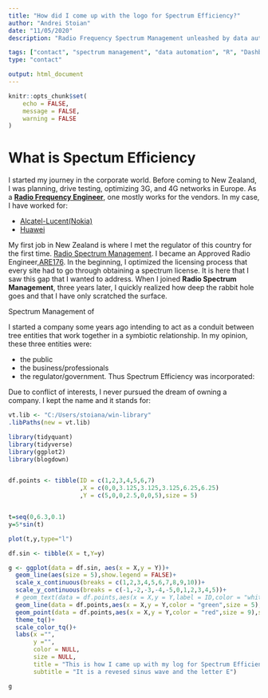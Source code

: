 ```yaml
---
title: "How did I come up with the logo for Spectrum Efficiency?"
author: "Andrei Stoian"
date: "11/05/2020"
description: "Radio Frequency Spectrum Management unleashed by data automation."

tags: ["contact", "spectrum management", "data automation", "R", "Dashboard"]
type: "contact"

output: html_document
---
```


```r
knitr::opts_chunk$set(
	echo = FALSE,
	message = FALSE,
	warning = FALSE
)


```


# What is Spectum Efficiency

I started my journey in the corporate world. Before coming to New Zealand, I was planning, drive testing, optimizing 3G, and 4G networks in Europe. As a [__Radio Frequency Engineer__](https://en.wikipedia.org/wiki/Radio-frequency_engineering), one mostly works for the vendors. In my case, I have worked for:

- [Alcatel-Lucent(Nokia)](https://en.wikipedia.org/wiki/Alcatel-Lucent)
- [Huawei](https://en.wikipedia.org/wiki/Huawei)

My first job in New Zealand is where I met the regulator of this country for the first time. [Radio Spectrum Management](https://www.rsm.govt.nz/). I became an Approved Radio Engineer,[ARE176](https://www.rsm.govt.nz/engineers-and-examiners/list-of-engineers-and-examiners/?keyword=Andrei%20Mircea&public_availability=no_available_public). In the beginning, I optimized the licensing process that every site had to go through obtaining a spectrum license. It is here that I saw this gap that I wanted to address. When I joined __Radio Spectrum Management__, three years later, I quickly realized how deep the rabbit hole goes and that I have only scratched the surface.

Spectrum Management of 

I started a company some years ago intending to act as a conduit between tree entities that work together in a symbiotic relationship.
In my opinion, these three entities were: 

* the public
* the business/professionals
* the regulator/government.
Thus Spectrum Efficiency was incorporated:

<!-- ![](C:R/spectrumefficiency/static/uploads/spectrum_efficiency_limited_certificate_of_incorporation.JPG) -->

Due to conflict of interests, I never pursued the dream of owning a company. I kept the name and it stands for:


```r
vt.lib <- "C:/Users/stoiana/win-library"
.libPaths(new = vt.lib)

library(tidyquant)
library(tidyverse)
library(ggplot2)
library(blogdown)


df.points <- tibble(ID = c(1,2,3,4,5,6,7)
                    ,X = c(0,0,3.125,3.125,3.125,6.25,6.25)
                    ,Y = c(5,0,0,2.5,0,0,5),size = 5)


t=seq(0,6.3,0.1)
y=5*sin(t)

plot(t,y,type="l")

df.sin <- tibble(X = t,Y=y)

g <- ggplot(data = df.sin, aes(x = X,y = Y))+
  geom_line(aes(size = 5),show.legend = FALSE)+
  scale_x_continuous(breaks = c(1,2,3,4,5,6,7,8,9,10))+
  scale_y_continuous(breaks = c(-1,-2,-3,-4,-5,0,1,2,3,4,5))+
  # geom_text(data = df.points,aes(x = X,y = Y,label = ID,color = "white"),show.legend = FALSE)+
  geom_line(data = df.points,aes(x = X,y = Y,color = "green",size = 5),show.legend = FALSE)+
  geom_point(data = df.points,aes(x = X,y = Y,color = "red",size = 9),show.legend = FALSE)+
  theme_tq()+
  scale_color_tq()+
  labs(x ="",
       y ="",
       color = NULL,
       size = NULL,
       title = "This is how I came up with my log for Spectrum Efficiency",
       subtitle = "It is a revesed sinus wave and the letter E")

g
  



```

